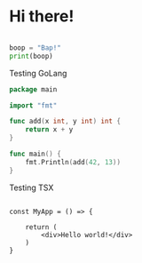 # Hi there!



```python

boop = "Bap!"
print(boop)

```

Testing GoLang

```go
package main

import "fmt"

func add(x int, y int) int {
	return x + y
}

func main() {
	fmt.Println(add(42, 13))
}
```

Testing TSX


```tsx

const MyApp = () => {

    return (
        <div>Hello world!</div>
    )
}

```

